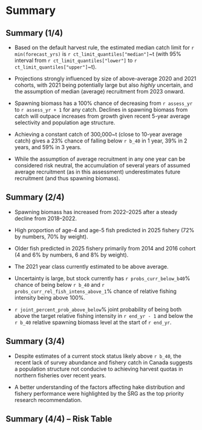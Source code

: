 # Summary

## Summary (1/4)

* Based on the default harvest rule, the estimated median catch limit for
  `r min(forecast_yrs)` is `r ct_limit_quantiles["median"]`~t (with 95%
   interval from `r ct_limit_quantiles["lower"]` to
   `r ct_limit_quantiles["upper"]`~t).

* Projections strongly influenced by size of above-average 2020 and 2021
  cohorts, with 2021 being potentially large but also *highly* uncertain, and
  the assumption of median (average) recruitment from 2023 onward.

* Spawning biomass has a 100% chance of decreasing from `r assess_yr` to
  `r assess_yr + 1` for any catch. Declines in spawning biomass from catch
  will outpace increases from growth given recent 5-year average
  selectivity and population age structure.

* Achieving a constant catch of 300,000~t (close to 10-year average catch)
  gives a 23% chance of falling below `r b_40` in 1 year, 39% in 2 years, and
  59% in 3 years.
  
* While the assumption of average recruitment in any one year can be considered
  risk neutral, the accumulation of several years of assumed average recruitment
  (as in this assessment) underestimates future recruitment (and thus spawning biomass).

## Summary (2/4)

* Spawning biomass has increased from 2022--2025 after a steady decline
  from 2018--2022.

* High proportion of age-4 and age-5 fish predicted in 2025 fishery
  (72% by numbers, 70% by weight).

* Older fish predicted in 2025 fishery primarily from 2014 and 2016 cohort
  (4 and 6% by numbers, 6 and 8% by weight).

* The 2021 year class currently estimated to be above average.

* Uncertainty is large, but stock currently has `r probs_curr_below_b40`%
  chance of being below `r b_40` and `r probs_curr_rel_fish_intens_above_1`%
  chance of relative fishing intensity being above 100%.

* `r joint_percent_prob_above_below`% joint
  probability of being both above the target relative fishing intensity in
  `r end_yr - 1` and below the `r b_40` relative spawning biomass level at the
  start of `r end_yr`.

## Summary (3/4)

* Despite estimates of a current stock status likely above `r b_40`, the recent lack
  of survey abundance and fishery catch in Canada suggests
  a population structure not conducive to achieving harvest quotas in
  northern fisheries over recent years.

* A better understanding of the factors affecting hake distribution and fishery performance
  were highlighted by the SRG as the top priority research recommendation.
  
## Summary (4/4) -- Risk Table

\begin{table}[tbp]
\centering
\fontsize{6}{8}\selectfont
\begin{tabular}[t]{p{4cm}p{4cm}p{4cm}}
\toprule
Ecosystem and environmental conditions & Assessment data inputs &
Assessment model fits and structural uncertainty\\
\midrule
\begin{itemize}
  \itemindent = -8pt
  \item Recruitment: 2021-2024 recruitment
  indicators neutral to favorable
  \item Prey: favorable (krill, juvenile hake)
  \item Predators: unfavorable (increasing)
  \item CVA rank: low
  \end{itemize}
  &
  \begin{itemize}
  \itemindent = -8pt
  \item Very reliable catch reporting
  \item Generally well-sampled fishery-dependent
  and \protect{-independent} age compositions
  \item Informative age-2+ fishery-independent
  survey biomass index every other year
  \item Informative age-1 recruitment index every
  other year
  \item Includes externally estimated time-varying
  weight-at-age (growth) and time-varying and
  temperature-dependent maturity (fecundity) as
  data inputs
  \end{itemize}
  &
  \begin{itemize}
  \itemindent = -8pt
  \item Fully Bayesian stock assessment,
  integrating over multiple sources of
  parametric uncertainty
  \item High recruitment variability and no
  information on recent recruitment in
  assessment model from 2023 onwards, given
  no survey in 2024
  \item Key demographics estimated using
  priors (natural mortality and steepness)
  \item Clear identity of large cohorts after
  at least age-3
  \item Model fits well to age compositions,
  though occasionally at the expense of the
  survey index of abundance
  \item Uncertain how changes in the
  distribution of fishing relate to migration
  patterns and stock abundance
  \end{itemize} \\
\hline
Level~2 (medium agreement, robust evidence) & Level~1 & Level 2\\
\bottomrule
\end{tabular}
\end{table}


<!-- ## Assessment timeline -->

<!-- ```{r jmc-timing, fig.height = 4, out.height = "85%"} -->

<!-- plot_assessment_timeline() -->

<!-- ``` -->
